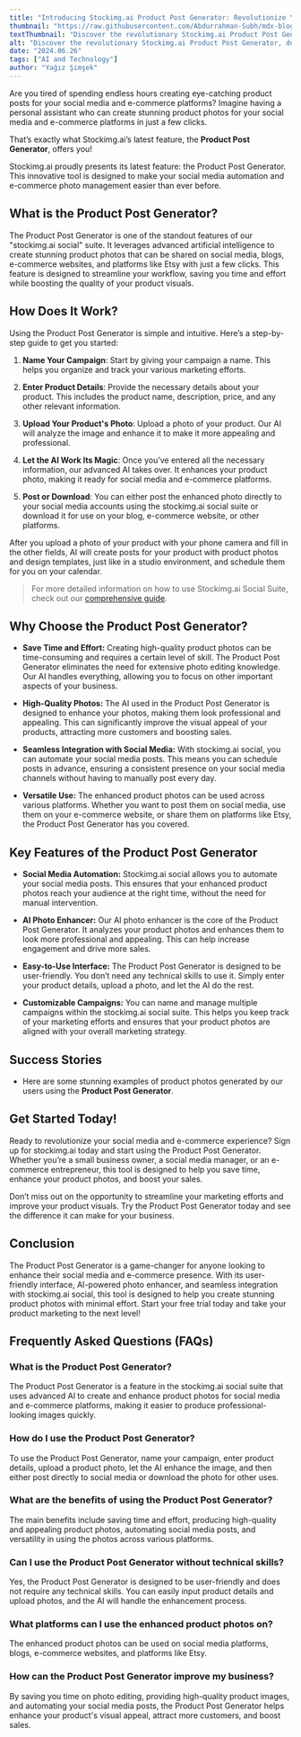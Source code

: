 ```yaml
---
title: "Introducing Stockimg.ai Product Post Generator: Revolutionize Your Social Media and E-Commerce Experience"
thumbnail: "https://raw.githubusercontent.com/Abdurrahman-Subh/mdx-blog/main/images/sai-product-xbox.png"
textThumbnail: "Discover the revolutionary Stockimg.ai Product Post Generator, designed to enhance your social media and e-commerce experience by creating stunning product photos with advanced AI. Save time, improve your visuals, and boost sales effortlessly."
alt: "Discover the revolutionary Stockimg.ai Product Post Generator, designed to enhance your social media and e-commerce experience by creating stunning product photos with advanced AI. Save time, improve your visuals, and boost sales effortlessly."
date: "2024.06.26"
tags: ["AI and Technology"]
author: "Yağız Şimşek"
---
```


<CustomImage
    src="https://raw.githubusercontent.com/Abdurrahman-Subh/mdx-blog/main/images/sai-product-xbox.png"
    alt="textThumbnail"
/>

Are you tired of spending endless hours creating eye-catching product posts for your social media and e-commerce platforms? Imagine having a personal assistant who can create stunning product photos for your social media and e-commerce platforms in just a few clicks.

That’s exactly what Stockimg.ai’s latest feature, the **Product Post Generator**, offers you! 

Stockimg.ai proudly presents its latest feature: the Product Post Generator. This innovative tool is designed to make your social media automation and e-commerce photo management easier than ever before.

## What is the Product Post Generator?

The Product Post Generator is one of the standout features of our "stockimg.ai social" suite. It leverages advanced artificial intelligence to create stunning product photos that can be shared on social media, blogs, e-commerce websites, and platforms like Etsy with just a few clicks. This feature is designed to streamline your workflow, saving you time and effort while boosting the quality of your product visuals.

## How Does It Work?

Using the Product Post Generator is simple and intuitive. Here’s a step-by-step guide to get you started:

1. **Name Your Campaign**: Start by giving your campaign a name. This helps you organize and track your various marketing efforts.

2. **Enter Product Details**: Provide the necessary details about your product. This includes the product name, description, price, and any other relevant information.

3. **Upload Your Product's Photo**: Upload a photo of your product. Our AI will analyze the image and enhance it to make it more appealing and professional.

4. **Let the AI Work Its Magic**: Once you’ve entered all the necessary information, our advanced AI takes over. It enhances your product photo, making it ready for social media and e-commerce platforms.

5. **Post or Download**: You can either post the enhanced photo directly to your social media accounts using the stockimg.ai social suite or download it for use on your blog, e-commerce website, or other platforms.

After you upload a photo of your product with your phone camera and fill in the other fields, AI will create posts for your product with product photos and design templates, just like in a studio environment, and schedule them for you on your calendar.

> For more detailed information on how to use Stockimg.ai Social Suite, check out our [comprehensive guide](https://stockimg.ai/blog/guide/how-to-use-stockimg-social).

## Why Choose the Product Post Generator?

- **Save Time and Effort:** Creating high-quality product photos can be time-consuming and requires a certain level of skill. The Product Post Generator eliminates the need for extensive photo editing knowledge. Our AI handles everything, allowing you to focus on other important aspects of your business.

- **High-Quality Photos:** The AI used in the Product Post Generator is designed to enhance your photos, making them look professional and appealing. This can significantly improve the visual appeal of your products, attracting more customers and boosting sales.

- **Seamless Integration with Social Media:** With stockimg.ai social, you can automate your social media posts. This means you can schedule posts in advance, ensuring a consistent presence on your social media channels without having to manually post every day.

- **Versatile Use:** The enhanced product photos can be used across various platforms. Whether you want to post them on social media, use them on your e-commerce website, or share them on platforms like Etsy, the Product Post Generator has you covered.

## Key Features of the Product Post Generator

- **Social Media Automation:** Stockimg.ai social allows you to automate your social media posts. This ensures that your enhanced product photos reach your audience at the right time, without the need for manual intervention.

- **AI Photo Enhancer:** Our AI photo enhancer is the core of the Product Post Generator. It analyzes your product photos and enhances them to look more professional and appealing. This can help increase engagement and drive more sales.

- **Easy-to-Use Interface:** The Product Post Generator is designed to be user-friendly. You don’t need any technical skills to use it. Simply enter your product details, upload a photo, and let the AI do the rest.

- **Customizable Campaigns:** You can name and manage multiple campaigns within the stockimg.ai social suite. This helps you keep track of your marketing efforts and ensures that your product photos are aligned with your overall marketing strategy.

## Success Stories

- Here are some stunning examples of product photos generated by our users using the **Product Post Generator**.

<CustomImage
    src="https://raw.githubusercontent.com/Abdurrahman-Subh/mdx-blog/main/images/sai-pp-xbox.png"
    alt="textThumbnail"
/>

## Get Started Today!

Ready to revolutionize your social media and e-commerce experience? Sign up for stockimg.ai today and start using the Product Post Generator. Whether you’re a small business owner, a social media manager, or an e-commerce entrepreneur, this tool is designed to help you save time, enhance your product photos, and boost your sales.

Don’t miss out on the opportunity to streamline your marketing efforts and improve your product visuals. Try the Product Post Generator today and see the difference it can make for your business.

## Conclusion

The Product Post Generator is a game-changer for anyone looking to enhance their social media and e-commerce presence. With its user-friendly interface, AI-powered photo enhancer, and seamless integration with stockimg.ai social, this tool is designed to help you create stunning product photos with minimal effort. Start your free trial today and take your product marketing to the next level!

## Frequently Asked Questions (FAQs)

### What is the Product Post Generator?

The Product Post Generator is a feature in the stockimg.ai social suite that uses advanced AI to create and enhance product photos for social media and e-commerce platforms, making it easier to produce professional-looking images quickly.

### How do I use the Product Post Generator?

To use the Product Post Generator, name your campaign, enter product details, upload a product photo, let the AI enhance the image, and then either post directly to social media or download the photo for other uses.

### What are the benefits of using the Product Post Generator?

The main benefits include saving time and effort, producing high-quality and appealing product photos, automating social media posts, and versatility in using the photos across various platforms.

### Can I use the Product Post Generator without technical skills?

Yes, the Product Post Generator is designed to be user-friendly and does not require any technical skills. You can easily input product details and upload photos, and the AI will handle the enhancement process.

### What platforms can I use the enhanced product photos on?

The enhanced product photos can be used on social media platforms, blogs, e-commerce websites, and platforms like Etsy.

### How can the Product Post Generator improve my business?

By saving you time on photo editing, providing high-quality product images, and automating your social media posts, the Product Post Generator helps enhance your product's visual appeal, attract more customers, and boost sales.

